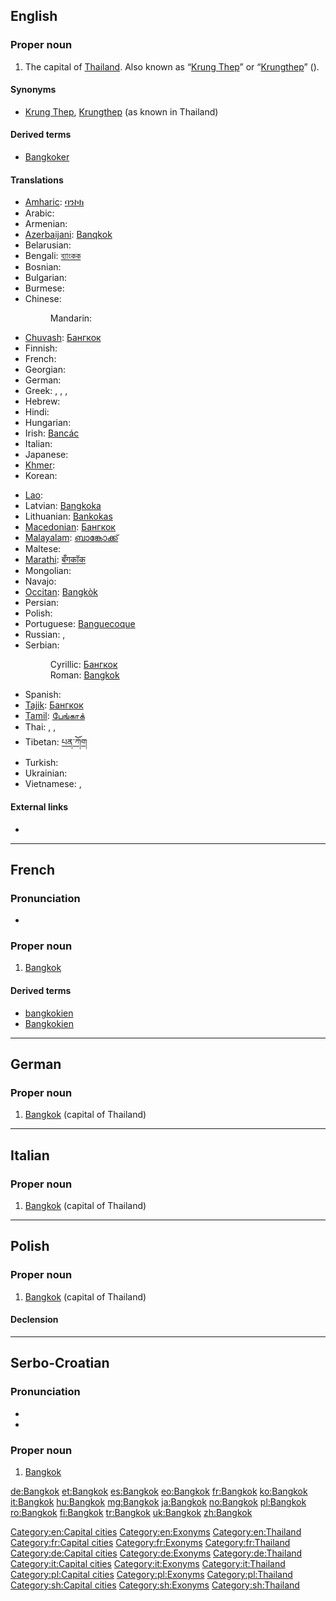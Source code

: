 ==English==
{{wikipedia}}

===Proper noun===
{{en-proper noun}}

# The capital of [[Thailand]]. Also known as “[[Krung Thep]]” or “[[Krungthep]]” ({{Thai|[[กรุงเทพ]]}}).

====Synonyms====
* [[Krung Thep]], [[Krungthep]] (as known in Thailand)

====Derived terms====
* [[Bangkoker]]

====Translations====
{{trans-top|the capital of Thailand}}
* [[Amharic]]: [[ባንኮክ]]
* Arabic: {{t|ar|بانكوك|m|tr=bankok}}
* Armenian: {{t|hy|Բանգկոկ|tr=Bangkok}}
* [[Azerbaijani]]: [[Banqkok]]
* Belarusian: {{t-|be|Банкок|m|tr=Bankók|xs=Belarusian}}
* Bengali: [[ব্যাংকক]]
* Bosnian: {{t-|bs|Bangkok|m}}
* Bulgarian: {{t-|bg|Банкок|m|tr=Bankók}}
* Burmese: {{t|my|ဘန်ကောက်မြို့|sc=Mymr|xs=Burmese}}
* Chinese:
*: Mandarin: {{t|cmn|曼谷|tr=Màngǔ|sc=Hani}}
* [[Chuvash]]: [[Бангкок]]
* Finnish: {{t+|fi|Bangkok}}
* French: {{t+|fr|Bangkok}}
* Georgian: {{t|ka|ბანგკოკი|tr=bangkoki|sc=Geor|xs=Georgian}}
* German: {{t+|de|Bangkok|n}}
* Greek: {{t|el|Μπανκόκ|f|tr=Ban'kók}},  {{t|el|Μπαγκόκ|f|tr=Ban'kók}},  {{t|el|Μπανγκόκ|f|tr=Ban'gók}},  {{t|el|Μπαγγόκ|f|tr=Ban'gók}}
* Hebrew: {{t|he|בנגקוק|tr=bangkok}}
* Hindi: {{t|hi|बैंकॉक|tr=baiṅkŏk|xs=Hindi}}
* Hungarian: {{t+|hu|Bangkok}}
* Irish: [[Bancác]]
* Italian: {{t+|it|Bangkok}}
* Japanese: {{t+|ja|バンコク|tr=Bankoku}}
* [[Khmer]]: {{t|km|បាងកក|tr=baang-gork|sc=Khmr|xs=Khmer}}
* Korean: {{t|ko|방콕|tr=Bangkok|sc=Hang}}
{{trans-mid}}
* [[Lao]]: {{t|lo|ບັງກອກ|tr=bang-khöök|sc=Laoo|xs=Lao}}
* Latvian: [[Bangkoka]]
* Lithuanian: [[Bankokas]]
* [[Macedonian]]: [[Бангкок]] {{m}}
* [[Malayalam]]: [[ബാങ്കോക്ക്]]
* Maltese: {{t-|mt|Bangkok|xs=Maltese}}
* [[Marathi]]: [[बँगकॉक]]
* Mongolian: {{t-|mn|Бангкок|tr=Bangkók|sc=Cyrl|xs=Mongolian}}
* Navajo: {{tø|nv|Bánkoʼ}}
* [[Occitan]]: [[Bangkòk]] {{m}}
* Persian: {{t|fa|بانکوک|xs=Persian}}
* Polish: {{t+|pl|Bangkok|m}}
* Portuguese: [[Banguecoque]] {{m}}
* Russian: {{t-|ru|Бангкок|m|tr=Bangkók}}, {{t-|ru|Банкок|m|tr=Bankók}} {{qualifier|obsolete}}
* Serbian:
*: Cyrillic: [[Бангкок]] {{m}}
*: Roman: [[#Serbian|Bangkok]] {{m}}
* Spanish: {{t+|es|Bangkok|m}}
* [[Tajik]]: [[Бангкок]]
* [[Tamil]]: [[பேங்காக்]]
* Thai: {{t+|th|กรุงเทพมหานคร|tr=Krung têp máhăa nákon}}, {{t-|th|บางกอก|tr=Baang-gòk}}, {{t-|th|กรุงเทพ|tr=Krung têp}}
* Tibetan: [[པན་ཀོག]]
* Turkish: {{t|tr|Bangkok}}
* Ukrainian: {{t-|uk|Бангкок|m|tr=Banhkók|xs=Ukrainian}}
* Vietnamese: {{t-|vi|Bangkok|xs=Vietnamese}}, {{t|vi|Băng Cốc|xs=Vietnamese}}
{{trans-bottom}}

====External links====
* {{pedialite}}

[[Category:en:Capital cities]]
[[Category:en:Exonyms]]
[[Category:en:Thailand]]

----

==French==
{{wikipedia|lang=fr}}
===Pronunciation===
* {{IPA|lang=fr|/bɑ̃.kɔk/}}
===Proper noun===
{{fr-proper noun|m}}

# [[Bangkok#English|Bangkok]]

====Derived terms====
* [[bangkokien]] {{pos a}}
* [[Bangkokien]] {{pos n}}

[[Category:fr:Capital cities]]
[[Category:fr:Exonyms]]
[[Category:fr:Thailand]]

----

==German==
{{wikipedia|lang=de}}

===Proper noun===
{{infl|de|proper noun|g=n}}

# [[#English|Bangkok]] (capital of Thailand)

[[Category:de:Capital cities]]
[[Category:de:Exonyms]]
[[Category:de:Thailand]]

----

==Italian==

===Proper noun===
{{it-proper noun}}

# [[#English|Bangkok]] (capital of Thailand)

[[Category:it:Capital cities]]
[[Category:it:Exonyms]]
[[Category:it:Thailand]]

----

==Polish==
{{wikipedia|lang=pl}}

===Proper noun===
{{infl|pl|proper noun|g=m}}

# [[#English|Bangkok]] (capital of Thailand)

====Declension====
{{pl-decl-noun-sing|Bangkok|Bangkoku|Bangkokowi|Bangkok|Bangkokiem|Bangkoku|Bangkoku}}

[[Category:pl:Capital cities]]
[[Category:pl:Exonyms]]
[[Category:pl:Thailand]]

----

==Serbo-Croatian==

===Pronunciation===
* {{IPA|/bǎnɡkok/|lang=sh}}
* {{hyphenation|Bang|kok}}

===Proper noun===
{{sh-proper noun|g=m|head=Bàngkok|r|Бангкок|Ба̀нгкок}}

# [[#English|Bangkok]]

[[Category:sh:Capital cities]]
[[Category:sh:Exonyms]]
[[Category:sh:Thailand]]

[[de:Bangkok]]
[[et:Bangkok]]
[[es:Bangkok]]
[[eo:Bangkok]]
[[fr:Bangkok]]
[[ko:Bangkok]]
[[it:Bangkok]]
[[hu:Bangkok]]
[[mg:Bangkok]]
[[ja:Bangkok]]
[[no:Bangkok]]
[[pl:Bangkok]]
[[ro:Bangkok]]
[[fi:Bangkok]]
[[tr:Bangkok]]
[[uk:Bangkok]]
[[zh:Bangkok]]